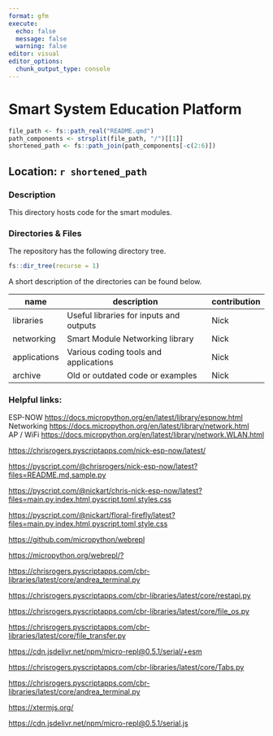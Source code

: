 ```yaml
---
format: gfm
execute:
  echo: false
  message: false
  warning: false
editor: visual
editor_options: 
  chunk_output_type: console
---
```


# Smart System Education Platform

```r
file_path <- fs::path_real("README.qmd")
path_components <- strsplit(file_path, "/")[[1]]
shortened_path <- fs::path_join(path_components[-c(2:6)])
```

## Location: `r shortened_path`

### Description

This directory hosts code for the smart modules.

### Directories & Files

The repository has the following directory tree.

```r
fs::dir_tree(recurse = 1)
```

A short description of the directories can be found below.

| name         | description                             | contribution |
|--------------|-----------------------------------------|--------------|
| libraries    | Useful libraries for inputs and outputs | Nick         |
| networking   | Smart Module Networking library         | Nick         |
| applications | Various coding tools and applications   | Nick         |
| archive      | Old or outdated code or examples        | Nick         |

### Helpful links:

ESP-NOW <https://docs.micropython.org/en/latest/library/espnow.html>\
Networking <https://docs.micropython.org/en/latest/library/network.html>\
AP / WiFi <https://docs.micropython.org/en/latest/library/network.WLAN.html>

<https://chrisrogers.pyscriptapps.com/nick-esp-now/latest/>

[https://pyscript.com/\@chrisrogers/nick-esp-now/latest?files=README.md,sample.py](https://pyscript.com/@chrisrogers/nick-esp-now/latest?files=README.md,sample.py){.uri}

[https://pyscript.com/\@nickart/chris-nick-esp-now/latest?files=main.py,index.html,pyscript.toml,styles.css](https://pyscript.com/@nickart/chris-nick-esp-now/latest?files=main.py,index.html,pyscript.toml,styles.css){.uri}

[https://pyscript.com/\@nickart/floral-firefly/latest?files=main.py,index.html,pyscript.toml,style.css](https://pyscript.com/@nickart/floral-firefly/latest?files=main.py,index.html,pyscript.toml,style.css){.uri}

<https://github.com/micropython/webrepl>

<https://micropython.org/webrepl/?>

<https://chrisrogers.pyscriptapps.com/cbr-libraries/latest/core/andrea_terminal.py>

<https://chrisrogers.pyscriptapps.com/cbr-libraries/latest/core/restapi.py>

<https://chrisrogers.pyscriptapps.com/cbr-libraries/latest/core/file_os.py>

<https://chrisrogers.pyscriptapps.com/cbr-libraries/latest/core/file_transfer.py>

[https://cdn.jsdelivr.net/npm/micro-repl\@0.5.1/serial/+esm](https://cdn.jsdelivr.net/npm/micro-repl@0.5.1/serial/+esm)

<https://chrisrogers.pyscriptapps.com/cbr-libraries/latest/core/Tabs.py>

<https://chrisrogers.pyscriptapps.com/cbr-libraries/latest/core/andrea_terminal.py>

<https://xtermjs.org/>

[https://cdn.jsdelivr.net/npm/micro-repl\@0.5.1/serial.js](https://cdn.jsdelivr.net/npm/micro-repl@0.5.1/serial.js)
